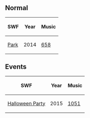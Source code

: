 {{CPW|Puffle Park|Parque dos Puffles}}

==Normal==
<center>
{|class="wikitable" border="1"
!SWF!!Year!!Music
|-
|[[Media:RoomsPark.swf|Park]]||2014||[[Media:Music658.swf|658]]
|}
</center>

==Events==
<center>
{|class="wikitable" border="1"
!SWF!!Year!!Music
|-
|[[Media:Hallo15_park.swf|Halloween Party]]||2015||[[Media:Music1051.swf|1051]]
|}
</center>

{{Places}}